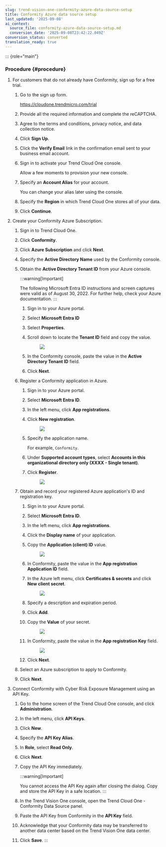 ```yaml
---
slug: trend-vision-one-conformity-azure-data-source-setup
title: Conformity Azure data source setup
last_updated: '2025-09-08'
ai_context:
  source_file: conformity-azure-data-source-setup.md
  conversion_date: '2025-09-08T23:42:22.049Z'
conversion_status: converted
translation_ready: true
---
```


::: {role="main"}
### Procedure {#procedure}

1.  For customers that do not already have Conformity, sign up for a free trial.

    1.  Go to the sign up form.

        <https://cloudone.trendmicro.com/trial>

    2.  Provide all the required information and complete the reCAPTCHA.

    3.  Agree to the terms and conditions, privacy notice, and data collection notice.

    4.  Click **Sign Up**.

    5.  Click the **Verify Email** link in the confirmation email sent to your business email account.

    6.  Sign in to activate your Trend Cloud One console.

        Allow a few moments to provision your new console.

    7.  Specify an **Account Alias** for your account.

        You can change your alias later using the console.

    8.  Specify the **Region** in which Trend Cloud One stores all of your data.

    9.  Click **Continue**.

2.  Create your Conformity Azure Subscription.

    1.  Sign in to Trend Cloud One.

    2.  Click **Conformity**.

    3.  Click **Azure Subscription** and click **Next**.

    4.  Specify the **Active Directory Name** used by the Conformity console.

    5.  Obtain the **Active Directory Tenant ID** from your Azure console.

        :::warning[Important]

        The following Microsoft Entra ID instructions and screen captures were valid as of August 30, 2022. For further help, check your Azure documentation.
        :::

        1.  Sign in to your Azure portal.

        2.  Select **Microsoft Entra ID**

        3.  Select **Properties**.

        4.  Scroll down to locate the **Tenant ID** field and copy the value.

            <figure>
            <img src="./images/azureOverviewTenantID=20220830092828.webp" />
            </figure>

        5.  In the Conformity console, paste the value in the **Active Directory Tenant ID** field.

        6.  Click **Next**.

    6.  Register a Conformity application in Azure.

        1.  Sign in to your Azure portal.

        2.  Select **Microsoft Entra ID**.

        3.  In the left menu, click **App registrations**.

        4.  Click **New registration**.

            <figure>
            <img src="./images/azureNewAppRegistration=20220830093035.webp" />
            </figure>

        5.  Specify the application name.

            For example, `Conformity`.

        6.  Under **Supported account types**, select **Accounts in this organizational directory only (XXXX - Single tenant)**.

        7.  Click **Register**.

            <figure>
            <img src="./images/azureAppRegister=20220830093131.webp" />
            </figure>

    7.  Obtain and record your registered Azure application's ID and registration key.

        1.  Sign in to your Azure portal.

        2.  Select **Microsoft Entra ID**.

        3.  In the left menu, click **App registrations**.

        4.  Click the **Display name** of your application.

        5.  Copy the **Application (client) ID** value.

            <figure>
            <img src="./images/azureAppIDfield=20220830093535.webp" />
            </figure>

        6.  In Conformity, paste the value in the **App registration Application ID** field.

        7.  In the Azure left menu, click **Certificates & secrets** and click **New client secret**.

            <figure>
            <img src="./images/azureNewClientSecret=20220830093838.webp" />
            </figure>

        8.  Specify a description and expiration period.

        9.  Click **Add**.

        10. Copy the **Value** of your secret.

            <figure>
            <img src="./images/aAzureAppcertificateSecrets=20220830092929.webp" />
            </figure>

        11. In Conformity, paste the value in the **App registration Key** field.

            <figure>
            <img src="./images/conformityAppRegister=20220830094040.webp" />
            </figure>

        12. Click **Next**.

    8.  Select an Azure subscription to apply to Conformity.

    9.  Click **Next**.

3.  Connect Conformity with Cyber Risk Exposure Management using an API Key.

    1.  Go to the home screen of the Trend Cloud One console, and click **Administration**.

    2.  In the left menu, click **API Keys**.

    3.  Click **New**.

    4.  Specify the **API Key Alias**.

    5.  In **Role**, select **Read Only**.

    6.  Click **Next**.

    7.  Copy the API Key immediately.

        :::warning[Important]

        You cannot access the API Key again after closing the dialog. Copy and store the API Key in a safe location.
        :::

    8.  In the Trend Vision One console, open the Trend Cloud One - Conformity Data Source panel.

    9.  Paste the API Key from Conformity in the **API Key** field.

    10. Acknowledge that your Conformity data may be transferred to another data center based on the Trend Vision One data center.

    11. Click **Save**.
:::
